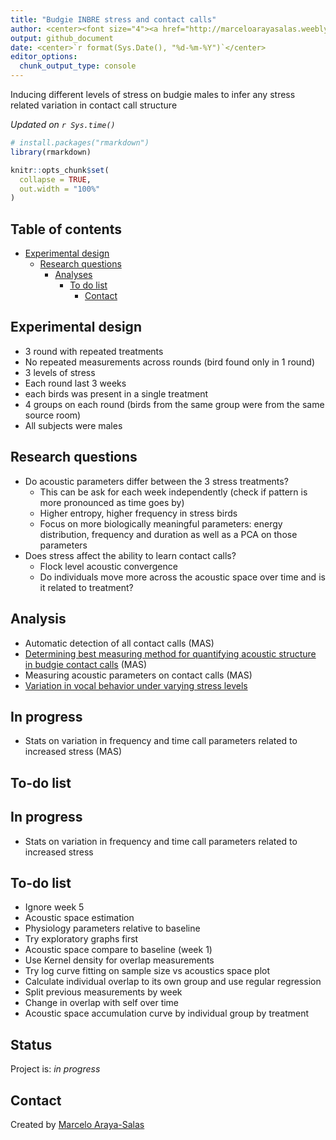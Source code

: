 ```yaml
---
title: "Budgie INBRE stress and contact calls"
author: <center><font size="4"><a href="http://marceloarayasalas.weebly.com/">Marcelo Araya-Salas PhD</a> & <a href="https://wrightbehaviorlab.org/">Timothy Wright PhD</a></font></center>
output: github_document
date: <center>`r format(Sys.Date(), "%d-%m-%Y")`</center>
editor_options:
  chunk_output_type: console
---
```


<!-- Description  -->
Inducing different levels of stress on budgie males to infer any stress related variation in contact call structure

*Updated on `r Sys.time()`*

<!-- README.md is generated from README.Rmd. Please edit that file -->

```r

# install.packages("rmarkdown")
library(rmarkdown)

knitr::opts_chunk$set(
  collapse = TRUE,
  out.width = "100%"
)
```

## Table of contents
* [Experimental design](#experimental-design)
  * [Research questions](#research-questions)
    * [Analyses](#Analyses)
      * [To do list](#to-do-list)
        * [Contact](#contact)


## Experimental design 

- 3 round with repeated treatments
- No repeated measurements across rounds (bird found only in 1 round)
- 3 levels of stress
- Each round last 3 weeks
- each birds was present in a single treatment
- 4 groups on each round (birds from the same group were from the same source room)
- All subjects were males

## Research questions

- Do acoustic parameters differ between the 3 stress treatments? 
	- This can be ask for each week independently (check if pattern is more pronounced as time goes by)
	- Higher entropy, higher frequency in stress birds
	- Focus on more biologically meaningful parameters: energy distribution, frequency and duration as well as a PCA on those parameters
	
- Does stress affect the ability to learn contact calls?
	- Flock level acoustic convergence
	- Do individuals move more across the acoustic space over time and is it related to treatment?


## Analysis

* Automatic detection of all contact calls (MAS)
* [Determining best measuring method for quantifying acoustic structure in budgie contact calls](https://rpubs.com/marcelo-araya-salas/785368) (MAS)
* Measuring acoustic parameters on contact calls (MAS) 
* [Variation in vocal behavior under varying stress levels](https://rpubs.com/marcelo-araya-salas/786522)

## In progress
* Stats on variation in frequency and time call parameters related to increased stress (MAS)

## To-do list

## In progress

-   Stats on variation in frequency and time call parameters related to
    increased stress 

## To-do list

-   Ignore week 5
-   Acoustic space estimation 
-   Physiology parameters relative to baseline 
-   Try exploratory graphs first 
-   Acoustic space compare to baseline (week 1)
-   Use Kernel density for overlap measurements 
-   Try log curve fitting on sample size vs acoustics space plot
-   Calculate individual overlap to its own group and use regular regression
-   Split previous measurements by week
-   Change in overlap with self over time
-   Acoustic space accumulation curve by individual group by treatment 

## Status
Project is: _in progress_

## Contact
Created by [Marcelo Araya-Salas](https://marceloarayasalas.weebly.com/)

